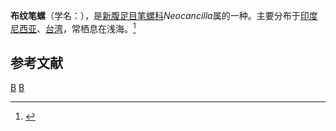 {{Speciesbox
| taxon = Neocancilla clathrus
| binomial_authority = (Gmelin, 1791)
| image = Neocancilla clathrus 01.JPG
}}
'''布纹笔螺'''（学名：''{{lang|la|Neocancilla clathrus}}''），是[[新腹足目|新腹足目]][[笔螺科|笔螺科]]''Neocancilla''属的一种。主要分布于[[印度尼西亚|印度尼西亚]]、[[台湾|台湾]]，常栖息在浅海。<ref>{{cite web|url=http://shell.sinica.edu.tw/chinese/shellbase_detail.php?science_no=1269|title=国际贝库：布纹笔螺|publisher=台湾贝类资料库|accessdate=2009-08-11|archive-date=2016-03-04|archive-url=https://web.archive.org/web/20160304111028/http://shell.sinica.edu.tw/chinese/shellbase_detail.php?science_no=1269|dead-url=no}}</ref>

== 参考文献 ==
{{reflist}}
{{Taxonbar|from=Q1056111}}
[[Category:_1791年描述的动物|B]]
[[Category:笔螺科|B]]